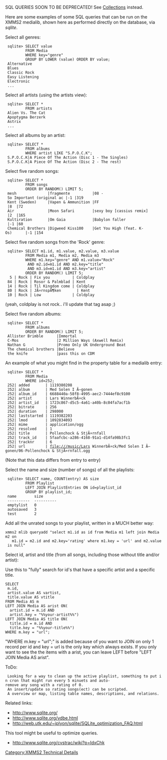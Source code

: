SQL QUERIES SOON TO BE DEPRECATED! See [[Collections]] instead.


Here are some examples of some SQL queries that can be run on the XMMS2 medialib, shown here as performed directly on the database, via ''sqlite''.


Select all genres:
  sqlite> SELECT value 
          FROM Media 
          WHERE key="genre"
          GROUP BY LOWER (value) ORDER BY value;
  Alternative
  Blues
  Classic Rock
  Easy Listening
  Electronic
  ...


Select all artists (using the artists view):
  sqlite> SELECT * 
          FROM artists 
  Alien Vs. The Cat
  Apoptygma Berzerk
  Astrix
  ...


Select all albums by an artist:

  sqlite> SELECT * 
          FROM albums 
          WHERE artist LIKE "S.P.O.C.K";
  S.P.O.C.K|A Piece Of The Action (Disc 1 - The Singles)
  S.P.O.C.K|A Piece Of The Action (Disc 2 - The rest)


Select five random songs:
  sqlite> SELECT * 
          FROM songs 
          ORDER BY RANDOM() LIMIT 5;
  mesh              |fragmente          |08 - So Important (original ac |-1 |319
  Kent (Sweden)     |Vapen & Ammunition |FF                             |8  |72
  Air               |Moon Safari        |sexy boy [cassius remix]       |2  |165
  Kultiration       |Om Gaia            |Babylon faller                 |-1 |60
  Chemical Brothers |Digweed Kiss100    |Get You High (feat. K-Os)      |-1 |154


Select five random songs from the 'Rock' genre:
  sqlite> SELECT m1.id, m1.value, m2.value, m3.value 
          FROM Media m1, Media m2, Media m3 
          WHERE m1.key="genre" AND m1.value="Rock" 
           AND m2.id=m1.id AND m2.key="title" 
           AND m3.id=m1.id AND m3.key="artist" 
          ORDER BY RANDOM() LIMIT 5;
   5 | Rock | Fix you          | Coldplay
  84 | Rock | Rosor & Palmblad | Kent
  14 | Rock | Til Kingdom come | Coldplay
  80 | Rock | JÃ¤rnspÃ¶ken       | Kent
  10 | Rock | Low              | Coldplay

(yeah, coldplay is not rock.. i'll update that tag asap ;)


Select five random albums:
  sqlite> SELECT * 
          FROM albums 
          ORDER BY RANDOM() LIMIT 5;
  Allister Brimble      |Immortal
  C-Mos                 |2 Million Ways (Axwell Remix)
  Nathan G              |Promo Only UK Underground Beat
  The chemical brothers |Believe
  the knife             |pass this on CDM



An example of what you might find in the property table for a medialib entry:
  sqlite> SELECT * 
          FROM Media 
          WHERE id=252;
  252| added       | 1119380208
  252| album       | Med Solen I Ã–gonen
  252| album_id    | 6688440a-58f8-4995-aec2-7444ef8c9100
  252| artist      | Lars WinnerbÃ¤ck
  252| artist_id   | 1723c867-d5c5-4a61-a40b-8c04fa7acf1b
  252| bitrate     | 256
  252| duration    | 298000
  252| laststarted | 1119382203
  252| lmod        | 1092834093
  252| mime        | application/ogg
  252| resolved    | 1
  252| title       | Pollenchock & StjÃ¤rnfall
  252| track_id    | 5faafcbc-a286-4168-91a1-d14fa98b3fc1
  252| tracknr     | 6
  252| url         | file:///music/Lars WinnerbÃ¤ck/Med Solen I Ã–gonen/06-Pollenchock & StjÃ¤rnfall.ogg

(Note that this data differs from entry to entry)

Select the name and size (number of songs) of all the playlists:

  sqlite> SELECT name, COUNT(entry) AS size
          FROM Playlist
          LEFT JOIN PlaylistEntries ON id=playlist_id
          GROUP BY playlist_id;
  name        size      
  ----------  ----------
  emptylist   0         
  autosaved   3         
  test        2         


Add all the unrated songs to your playlist, written in a MUCH better way:

 xmms2 mlib queryadd "select m1.id as id from Media m1 left join Media m2 on
    m1.id = m2.id and m2.key='rating' where m1.key = 'url' and m2.value is null"

Select id, artist and title (from all songs, including those without title and/or artist):

Use this to "fully" search for id's that have a specific artist and a specific title.

 SELECT 
  m.id,
  artist.value AS vartist,
  title.value AS vtitle 
 FROM Media AS m 
 LEFT JOIN Media AS arist ON(
   artist.id = m.id AND
   artist.key = "%%your-artist%%")
 LEFT JOIN Media AS title ON(
   title.id = m.id AND
   title.key = "%%your-title%%")
 WHERE m.key = "url";

"WHERE m.key = "url";" is added because of you want to JOIN on only 1 record per id and key = url is the only key which always exists. If you only want to see the the items with a arist, you can leave LEFT before "LEFT JOIN Media AS arist".

ToDo:
  Looking for a way to clean up the active playlist, something to put in cron that might run every 5 minuets and auto-remove any song with a rating of 0.
  An insert/update so rating songs(ect) can be scripted.
  A overview or map, listing table names, descriptions, and relations.

Related links:
* http://www.sqlite.org/
* http://www.sqlite.org/vdbe.html
* http://web.utk.edu/~jplyon/sqlite/SQLite_optimization_FAQ.html

This tool might be useful to optimize queries.
* http://www.sqlite.org/cvstrac/wiki?p=IdxChk

[[Category:XMMS2 Technical Details]]